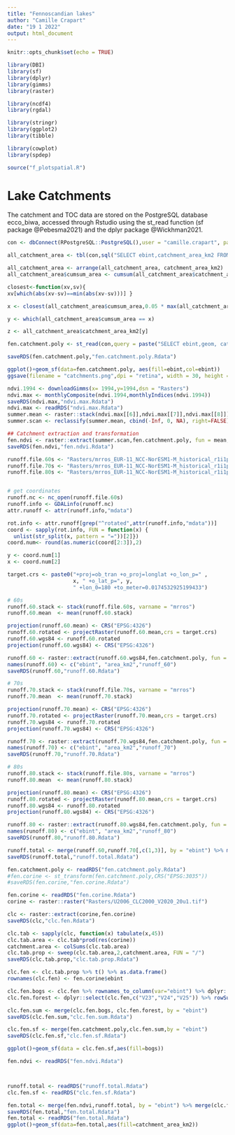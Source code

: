 ```yaml
---
title: "Fennoscandian lakes"
author: "Camille Crapart"
date: "19 1 2022"
output: html_document
---
```


```r
knitr::opts_chunk$set(echo = TRUE)
```

```r
library(DBI)
library(sf)
library(dplyr)
library(gimms)
library(raster)

library(ncdf4)
library(rgdal)

library(stringr)
library(ggplot2)
library(tibble)

library(cowplot)
library(spdep)

source("f_plotspatial.R")
```

# Lake Catchments

The catchment and TOC data are stored on the PostgreSQL database ecco_biwa, accessed through Rstudio using the st_read function (sf package @Pebesma2021) and the dplyr package @Wickhman2021. 


```r
con <- dbConnect(RPostgreSQL::PostgreSQL(),user = "camille.crapart", password = "camille",host = "vm-srv-wallace.vm.ntnu.no", dbname = "nofa")

all_catchment_area <- tbl(con,sql("SELECT ebint,catchment_area_km2 FROM catchments.lake_catchments")) %>% tbl_df()

all_catchment_area <- arrange(all_catchment_area, catchment_area_km2)
all_catchment_area$cumsum_area <- cumsum(all_catchment_area$catchment_area_km2)

closest<-function(xv,sv){
xv[which(abs(xv-sv)==min(abs(xv-sv)))] }

x <- closest(all_catchment_area$cumsum_area,0.05 * max(all_catchment_area$cumsum_area))

y <- which(all_catchment_area$cumsum_area == x)

z <- all_catchment_area$catchment_area_km2[y]

fen.catchment.poly <- st_read(con,query = paste("SELECT ebint,geom, catchment_area_km2 FROM catchments.lake_catchments WHERE catchment_area_km2 >",floor(z), sep = " "))

saveRDS(fen.catchment.poly,"fen.catchment.poly.Rdata")

ggplot()+geom_sf(data=fen.catchment.poly, aes(fill=ebint,col=ebint))
ggsave(filename = "catchments.png",dpi = "retina", width = 30, height = 90, units = "cm")

```
```r
ndvi.1994 <- downloadGimms(x= 1994,y=1994,dsn = "Rasters")
ndvi.max <- monthlyComposite(ndvi.1994,monthlyIndices(ndvi.1994))
saveRDS(ndvi.max,"ndvi.max.Rdata")
ndvi.max <- readRDS("ndvi.max.Rdata")
summer.mean <- raster::stack(ndvi.max[[6]],ndvi.max[[7]],ndvi.max[[8]]) %>% mean()
summer.scan <- reclassify(summer.mean, cbind(-Inf, 0, NA), right=FALSE)

## Catchment extraction and transformation
fen.ndvi <- raster::extract(summer.scan,fen.catchment.poly, fun = mean, df = T, sp = T)
saveRDS(fen.ndvi,"fen.ndvi.Rdata")

```
```r
runoff.file.60s <- "Rasters/mrros_EUR-11_NCC-NorESM1-M_historical_r1i1p1_DMI-HIRHAM5_v3_mon_196101-197012.nc"
runoff.file.70s <- "Rasters/mrros_EUR-11_NCC-NorESM1-M_historical_r1i1p1_DMI-HIRHAM5_v3_mon_197101-198012.nc"
runoff.file.80s <- "Rasters/mrros_EUR-11_NCC-NorESM1-M_historical_r1i1p1_DMI-HIRHAM5_v3_mon_198101-199012.nc"


# get coordinates
runoff.nc <- nc_open(runoff.file.60s)
runoff.info <- GDALinfo(runoff.nc)
attr.runoff <- attr(runoff.info,"mdata")

rot.info <- attr.runoff[grep("^rotated",attr(runoff.info,"mdata"))]
coord <- sapply(rot.info, FUN = function(x) {
  unlist(str_split(x, pattern = "="))[2]})
coord.num<- round(as.numeric(coord[2:3]),2)

y <- coord.num[1]
x <- coord.num[2]

target.crs <- paste0("+proj=ob_tran +o_proj=longlat +o_lon_p=" , 
                     x, " +o_lat_p=", y, 
                     " +lon_0=180 +to_meter=0.0174532925199433")

# 60s
runoff.60.stack <- stack(runoff.file.60s, varname = "mrros")
runoff.60.mean  <- mean(runoff.60.stack)

projection(runoff.60.mean) <- CRS("EPSG:4326")
runoff.60.rotated <- projectRaster(runoff.60.mean,crs = target.crs)
runoff.60.wgs84 <- runoff.60.rotated
projection(runoff.60.wgs84) <- CRS("EPSG:4326")

runoff.60 <- raster::extract(runoff.60.wgs84,fen.catchment.poly, fun = mean, df = T, sp = T)
names(runoff.60) <- c("ebint", "area_km2","runoff_60")
saveRDS(runoff.60,"runoff.60.Rdata")

# 70s
runoff.70.stack <- stack(runoff.file.70s, varname = "mrros")
runoff.70.mean  <- mean(runoff.70.stack)

projection(runoff.70.mean) <- CRS("EPSG:4326")
runoff.70.rotated <- projectRaster(runoff.70.mean,crs = target.crs)
runoff.70.wgs84 <- runoff.70.rotated
projection(runoff.70.wgs84) <- CRS("EPSG:4326")

runoff.70 <- raster::extract(runoff.70.wgs84,fen.catchment.poly, fun = mean, df = T, sp = T)
names(runoff.70) <- c("ebint", "area_km2","runoff_70")
saveRDS(runoff.70,"runoff.70.Rdata")

# 80s
runoff.80.stack <- stack(runoff.file.80s, varname = "mrros")
runoff.80.mean  <- mean(runoff.80.stack)

projection(runoff.80.mean) <- CRS("EPSG:4326")
runoff.80.rotated <- projectRaster(runoff.80.mean,crs = target.crs)
runoff.80.wgs84 <- runoff.80.rotated
projection(runoff.80.wgs84) <- CRS("EPSG:4326")

runoff.80 <- raster::extract(runoff.80.wgs84,fen.catchment.poly, fun = mean, df = T, sp = T)
names(runoff.80) <- c("ebint", "area_km2","runoff_80")
saveRDS(runoff.80,"runoff.80.Rdata")

runoff.total <- merge(runoff.60,runoff.70[,c(1,3)], by = "ebint") %>% merge(runoff.80[,c(1,3)])
saveRDS(runoff.total,"runoff.total.Rdata")
```
```r
fen.catchment.poly <- readRDS("fen.catchment.poly.Rdata")
#fen.corine <- st_transform(fen.catchment.poly,CRS("EPSG:3035"))
#saveRDS(fen.corine,"fen.corine.Rdata")

fen.corine <- readRDS("fen.corine.Rdata")
corine <- raster::raster("Rasters/U2006_CLC2000_V2020_20u1.tif")

clc <- raster::extract(corine,fen.corine)
saveRDS(clc,"clc.fen.Rdata")

clc.tab <- sapply(clc, function(x) tabulate(x,45))
clc.tab.area <- clc.tab*prod(res(corine))
catchment.area <- colSums(clc.tab.area)
clc.tab.prop <- sweep(clc.tab.area,2,catchment.area, FUN = "/")
saveRDS(clc.tab.prop,"clc.tab.prop.Rdata")

clc.fen <- clc.tab.prop %>% t() %>% as.data.frame() 
rownames(clc.fen) <- fen.corine$ebint

clc.fen.bogs <- clc.fen %>% rownames_to_column(var="ebint") %>% dplyr::select(c("ebint","V36")) %>% setNames(c("ebint","bogs"))
clc.fen.forest <- dplyr::select(clc.fen,c("V23","V24","V25")) %>% rowSums() %>% as.data.frame() %>% setNames("forest") %>% rownames_to_column(var="ebint")

clc.fen.sum <- merge(clc.fen.bogs, clc.fen.forest, by = "ebint")
saveRDS(clc.fen.sum,"clc.fen.sum.Rdata")

clc.fen.sf <- merge(fen.catchment.poly,clc.fen.sum,by = "ebint")
saveRDS(clc.fen.sf,"clc.fen.sf.Rdata")

ggplot()+geom_sf(data = clc.fen.sf,aes(fill=bogs))

```

```r
fen.ndvi <- readRDS("fen.ndvi.Rdata")



runoff.total <- readRDS("runoff.total.Rdata")
clc.fen.sf <- readRDS("clc.fen.sf.Rdata")

fen.total <- merge(fen.ndvi,runoff.total, by = "ebint") %>% merge(clc.fen.sf,by = "ebint")
saveRDS(fen.total,"fen.total.Rdata")
fen.total <- readRDS("fen.total.Rdata")
ggplot()+geom_sf(data=fen.total,aes(fill=catchment_area_km2))
```
